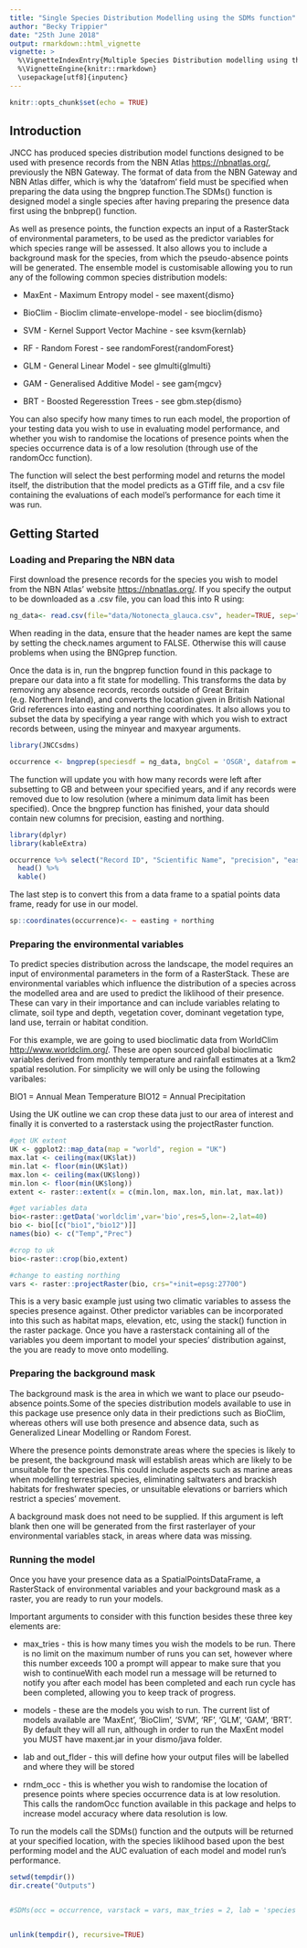 ```yaml
---
title: "Single Species Distribution Modelling using the SDMs function"
author: "Becky Trippier"
date: "25th June 2018"
output: rmarkdown::html_vignette
vignette: >
  %\VignetteIndexEntry{Multiple Species Distribution modelling using the SDMFunction in the JNCCSDMs package}
  %\VignetteEngine{knitr::rmarkdown}
  \usepackage[utf8]{inputenc}
---
```


```r
knitr::opts_chunk$set(echo = TRUE)
```

## Introduction

JNCC has produced species distribution model functions designed to be used with presence records from the NBN Atlas <https://nbnatlas.org/>, previously the NBN Gateway. The format of data from the NBN Gateway and NBN Atlas differ, which is why the 'datafrom' field must be specified when preparing the data using the bngprep function.The SDMs() function is designed model a single species after having preparing the presence data first using the bnbprep() function.

As well as presence points, the function expects an input of a RasterStack of environmental parameters, to be used as the predictor variables for which species range will be assessed. It also allows you to include a background mask for the species, from which the pseudo-absence points will be generated. The ensemble model is customisable allowing you to run any of the following common species distribution models: 

* MaxEnt - Maximum Entropy model - see maxent{dismo}

* BioClim - Bioclim climate-envelope-model - see bioclim{dismo}

* SVM - Kernel Support Vector Machine - see ksvm{kernlab}

* RF - Random Forest - see randomForest{randomForest}

* GLM - General Linear Model - see glmulti{glmulti}

* GAM - Generalised Additive Model - see gam{mgcv}

* BRT - Boosted Regeresstion Trees - see gbm.step{dismo}

You can also specify how many times to run each model, the proportion of your testing data you wish to use in evaluating model performance, and whether you wish to  randomise the locations of presence points when the species occurrence data is of a low resolution (through use of the randomOcc function).


The function will select the best performing model and returns the model itself, the distribution that the model predicts as a GTiff file, and a csv file containing the evaluations of each model's performance for each time it was run.


## Getting Started

### Loading and Preparing the NBN data

First download the presence records for the species you wish to model from the NBN Atlas' website <https://nbnatlas.org/>. If you specify the output to be downloaded as a .csv file, you can load this into R using:


```r
ng_data<- read.csv(file="data/Notonecta_glauca.csv", header=TRUE, sep=",", check.names = FALSE, strip.white = TRUE)
```
When reading in the data, ensure that the header names are kept the same by setting the check.names argument to FALSE. Otherwise this will cause problems when using the BNGprep function.

Once the data is in, run the bngprep function found in this package to prepare our data into a fit state for modelling. This transforms the data by removing any absence records, records outside of Great Britain (e.g. Northern Ireland), and converts the location given in British National Grid references into easting and northing coordinates. It also allows you to subset the data by specifying a year range with which you wish to extract records between, using the minyear and maxyear arguments.

```r
library(JNCCsdms)

occurrence <- bngprep(speciesdf = ng_data, bngCol = 'OSGR', datafrom ='NBNatlas', mindata = 5000, minyear = 2007, covarRes = 300)
```

The function will update you with how many records were left after subsetting to GB and between your specified years, and if any records were removed due to low resolution (where a minimum data limit has been specified). Once the bngprep function has finished, your data should contain new columns for precision, easting and northing.

```r
library(dplyr)
library(kableExtra)

occurrence %>% select("Record ID", "Scientific Name", "precision", "easting", "northing") %>% 
  head() %>% 
  kable()

```

The last step is to convert this from a data frame to a spatial points data frame, ready for use in our model.

```r
sp::coordinates(occurrence)<- ~ easting + northing

```



### Preparing the environmental variables

To predict species distribution across the landscape, the model requires an input of environmental parameters in the form of a RasterStack. These are environmental variables which influence the distribution of a species across the modelled area and are used to predict the liklihood of their presence. These can vary in their importance and can include variables relating to climate, soil type and depth, vegetation cover, dominant vegetation type, land use, terrain or habitat condition.

For this example, we are going to used bioclimatic data from WorldClim <http://www.worldclim.org/>. These are open sourced global bioclimatic variables derived from monthly temperature and rainfall estimates at a 1km2 spatial resolution. For simplicity we will only be using the following varibales:

BIO1 = Annual Mean Temperature
BIO12 = Annual Precipitation

Using the UK outline we can crop these data just to our area of interest and finally it is converted to a rasterstack using the projectRaster function.

```r

#get UK extent
UK <- ggplot2::map_data(map = "world", region = "UK")
max.lat <- ceiling(max(UK$lat))
min.lat <- floor(min(UK$lat))
max.lon <- ceiling(max(UK$long))
min.lon <- floor(min(UK$long))
extent <- raster::extent(x = c(min.lon, max.lon, min.lat, max.lat))

#get variables data
bio<-raster::getData('worldclim',var='bio',res=5,lon=-2,lat=40)
bio <- bio[[c("bio1","bio12")]]
names(bio) <- c("Temp","Prec")

#crop to uk
bio<-raster::crop(bio,extent)

#change to easting northing
vars <- raster::projectRaster(bio, crs="+init=epsg:27700")


```

This is a very basic example just using two climatic variables to assess the species presence against. Other predictor variables can be incorporated into this such as habitat maps, elevation, etc, using the stack() function in the raster package. Once you have a rasterstack containing all of the variables you deem important to model your species' distribution against, the you are ready to move onto modelling.


### Preparing the background mask

The background mask is the area in which we want to place our pseudo-absence points.Some of the species distribution models available to use in this package use presence only data in their predictions such as BioClim, whereas others will use both presence and absence data, such as Generalized Linear Modelling or Random Forest. 

Where the presence points demonstrate areas where the species is likely to be present, the background mask will establish areas which are likely to be unsuitable for the species.This could include aspects such as marine areas when modelling terrestrial species, eliminating saltwaters and brackish habitats for freshwater species, or unsuitable elevations or barriers which restrict a species' movement.

A background mask does not need to be supplied. If this argument is left blank then one will be generated from the first rasterlayer of your environmental variables stack, in areas where data was missing. 

### Running the model

Once you have your presence data as a SpatialPointsDataFrame, a RasterStack of environmental variables and your background mask as a raster, you are ready to run your models.

Important arguments to consider with this function besides these three key elements are:

* max_tries - this is how many times you wish the models to be run. There is no limit on the maximum number of runs you can set, however where this number exceeds 100 a prompt will appear to make sure that you wish to continueWith each model run a message will be returned to notify you after each model has been completed and each run cycle has been completed, allowing you to keep track of progress. 

* models - these are the models you wish to run. The current list of models available are 'MaxEnt', 'BioClim', 'SVM', 'RF', 'GLM', 'GAM', 'BRT'. By default they will all run, although in order to run the MaxEnt model you MUST have maxent.jar in your dismo/java folder.

* lab and out_flder - this will define how your output files will be labelled and where they will be stored

* rndm_occ - this is whether you wish to randomise the location of presence points where species occurrence data is at low resolution. This calls the randomOcc function available in this package and helps to increase model accuracy where data resolution is low.

To run the models call the SDMs() function and the outputs will be returned at your specified location, with the species liklihood based upon the best performing model and the AUC evaluation of each model and model run's performance.

```r
setwd(tempdir())
dir.create("Outputs")


#SDMs(occ = occurrence, varstack = vars, max_tries = 2, lab = 'species', rndm_occ = TRUE, models = c("BioClim", "GLM"), out_flder = "Outputs/")


unlink(tempdir(), recursive=TRUE)

```


